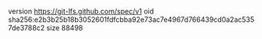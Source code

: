 version https://git-lfs.github.com/spec/v1
oid sha256:e2b3b25b18b3052601fdfcbba92e73ac7e4967d766439cd0a2ac5357de3788c2
size 88498
